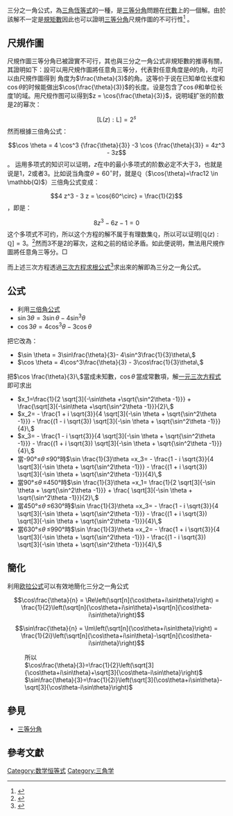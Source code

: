 三分之一角公式，為[[三角恆等式|三角恆等式]]的一種，是[[三等分角|三等分角]]問題在[[代數|代數]]上的一個解。由於該解不一定是[[規矩數|規矩數]]因此也可以證明[[三等分角|三等分角]]尺規作圖的不可行性<ref name="Warner">{{cite book|author=Warner|title=''Modern algebra''|url=https://archive.org/details/modernalgebra0000warn_r8y1|year=1990|publisher=Courier Dover Publications|language=en|isbn=9780486663418}}</ref> 。

== 尺規作圖 ==
尺規作圖三等分角已被證實不可行，其也與三分之一角公式非規矩數的推導有關，其證明如下：設可以用尺規作圖將任意角三等分，代表對任意角度是<math>\theta</math>的角，均可以由尺規作圖得到 角度为<math>\frac{\theta}{3}</math>的角。这等价于说在已知单位长度和<math>\cos{\theta}</math>的时候能做出<math>\cos{\frac{\theta}{3}}</math>的长度。设{{math|L}}是包含了<math>\cos{\theta}</math>和单位长度1的域。用尺规作图可以得到<math>z = \cos{\frac{\theta}{3}}</math>，说明域扩张的阶数是2的幂次：
:<math>[ \mathrm{L}(z) : \mathrm{L} ] = 2^s</math>
然而根據三倍角公式：
:<math>\cos \theta = 4 \cos^3 {\frac{\theta}{3}} -3 \cos {\frac{\theta}{3}} = 4z^3 - 3z</math>。
运用多项式的知识可以证明，<math>z</math>在{{math|L}}中的最小多项式的阶数必定不大于3，也就是说是1，2或者3{{r|Warner|page1=512}}。比如说当角度<math>\theta = 60^\circ</math>时，{{math|L}}就是<math>\mathbb{Q}</math>（<math>\cos{\theta}=\frac12 \in \mathbb{Q}</math>）三倍角公式变成：
:<math>4 z^3 - 3 z = \cos{60^\circ} = \frac{1}{2}</math>，即是：
:<math>8 z^3 - 6 z - 1 = 0</math>
这个多项式不可约，所以这个方程的解不属于有理数集<math>\mathbb{Q}</math>，所以可以证明<math>[\mathbb{Q}(z) : \mathbb{Q}] = 3</math>。<ref name="clj">{{cite web|author=曹亮吉|title=《三等分任意角可能吗？》|url=http://episte.math.ntu.edu.tw/articles/sm/sm_09_04_1/index.html|work=原載於科學月刊第九卷第四期|publisher=http://episte.math.ntu.edu.tw|accessdate=2013-05-28|archive-date=2014-06-23|archive-url=https://web.archive.org/web/20140623211803/http://episte.math.ntu.edu.tw/articles/sm/sm_09_04_1/index.html|dead-url=no}}</ref>然而3不是2的幂次，这和之前的结论矛盾。如此便说明，無法用尺規作圖將任意角三等分{{r|Warner|page1=525-526}}。<math>\Box</math>

而上述三次方程透過[[三次方程#三次方程解法|三次方程求根公式]]<ref>{{Citation
 |first= Lucye
 |last= Guilbeau
 |year= 1930
 |title= The History of the Solution of the Cubic Equation
 |journal= Mathematics News Letter
 |volume= 5
 |issue= 4
 |pages= 8–12
 |doi=10.2307/3027812
 |jstor= 3027812}}</ref>求出來的解即為三分之一角公式。

==公式==
*利用[[三角恒等式#倍角公式和半形公式|三倍角公式]]
*<math>\sin 3\theta = 3 \sin \theta- 4 \sin^3\theta \,</math>
*<math>\cos 3\theta = 4 \cos^3\theta - 3 \cos \theta \,</math>
把它改為：
*<math>\sin \theta = 3\sin\frac{\theta}{3}- 4\sin^3\frac{1}{3}\theta\,</math>
*<math>\cos \theta = 4\cos^3\frac{\theta}{3} - 3\cos\frac{1}{3}\theta\,</math>
把<math>\cos \frac{\theta}{3}\,</math>當成未知數，<math>\cos \theta \,</math>當成常數項，解[[三次方程|一元三次方程式]]即可求出
*<math>x_1=\frac{1}{2 \sqrt[3]{-\sin\theta +\sqrt{\sin^2\theta -1}}} + \frac{\sqrt[3]{-\sin\theta +\sqrt{\sin^2\theta -1}}}{2}\,</math>
*<math>x_2= - \frac{1 + i \sqrt{3}}{4 \sqrt[3]{-\sin \theta + \sqrt{\sin^2\theta -1}}} - \frac{(1 - i \sqrt{3}) \sqrt[3]{-\sin \theta + \sqrt{\sin^2\theta -1}}}{4}\,</math>
*<math>x_3= - \frac{1 - i \sqrt{3}}{4 \sqrt[3]{-\sin \theta + \sqrt{\sin^2\theta -1}}} - \frac{(1 + i \sqrt{3}) \sqrt[3]{-\sin \theta + \sqrt{\sin^2\theta -1}}}{4}\,</math>
*當-90°≤<math>\theta \,</math>≤90°時<math>\sin \frac{1}{3}\theta =x_3= - \frac{1 - i \sqrt{3}}{4 \sqrt[3]{-\sin \theta + \sqrt{\sin^2\theta -1}}} - \frac{(1 + i \sqrt{3}) \sqrt[3]{-\sin \theta + \sqrt{\sin^2\theta -1}}}{4}\,</math>
*當90°≤<math>\theta \,</math>≤450°時<math>\sin \frac{1}{3}\theta =x_1= \frac{1}{2 \sqrt[3]{-\sin \theta + \sqrt{\sin^2\theta -1}}} + \frac{ \sqrt[3]{-\sin \theta + \sqrt{\sin^2\theta -1}}}{2}\,</math>
*當450°≤<math>\theta \,</math>≤630°時<math>\sin \frac{1}{3}\theta =x_3= - \frac{1 - i \sqrt{3}}{4 \sqrt[3]{-\sin \theta + \sqrt{\sin^2\theta -1}}} - \frac{(1 + i \sqrt{3}) \sqrt[3]{-\sin \theta + \sqrt{\sin^2\theta -1}}}{4}\,</math>
*當630°≤<math>\theta \,</math>≤990°時<math>\sin \frac{1}{3}\theta =x_2= - \frac{1 + i \sqrt{3}}{4 \sqrt[3]{-\sin \theta + \sqrt{\sin^2\theta -1}}} - \frac{(1 - i \sqrt{3}) \sqrt[3]{-\sin \theta + \sqrt{\sin^2\theta -1}}}{4}\,</math>

== 簡化 ==
利用[[欧拉公式|欧拉公式]]可以有效地簡化三分之一角公式
:<math>\cos\frac{\theta}{n} = \Re\left(\sqrt[n]{\cos\theta+i\sin\theta}\right) = \frac{1}{2}\left(\sqrt[n]{\cos\theta+i\sin\theta}+\sqrt[n]{\cos\theta-i\sin\theta}\right)</math>
:<math>\sin\frac{\theta}{n} = \Im\left(\sqrt[n]{\cos\theta+i\sin\theta}\right) = \frac{1}{2i}\left(\sqrt[n]{\cos\theta+i\sin\theta}-\sqrt[n]{\cos\theta-i\sin\theta}\right)</math>
:所以
:<math>\cos\frac{\theta}{3}=\frac{1}{2}\left(\sqrt[3]{\cos\theta+i\sin\theta}+\sqrt[3]{\cos\theta-i\sin\theta}\right)</math>
:<math>\sin\frac{\theta}{3}=\frac{1}{2i}\left(\sqrt[3]{\cos\theta+i\sin\theta}-\sqrt[3]{\cos\theta-i\sin\theta}\right)</math>

== 參見 ==
*[[三等分角|三等分角]]
== 參考文獻 ==
{{reflist}}

{{三角函數}}
[[Category:数学恒等式|Category:数学恒等式]]
[[Category:三角学|Category:三角学]]